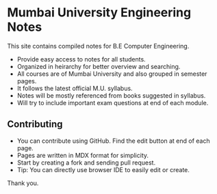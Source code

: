 # Mumbai University Engineering Notes

This site contains compiled notes for B.E Computer Engineering.

- Provide easy access to notes for all students.
- Organized in heirarchy for better overview and searching.
- All courses are of Mumbai University and also grouped in semester pages.
- It follows the latest official M.U. syllabus.
- Notes will be mostly referenced from books suggested in syllabus.
- Will try to include important exam questions at end of each module.

## Contributing

- You can contribute using GitHub. Find the edit button at end of each page.
- Pages are written in MDX format for simplicity.
- Start by creating a fork and sending pull request.
- Tip: You can directly use browser IDE to easily edit or create.

Thank you.
